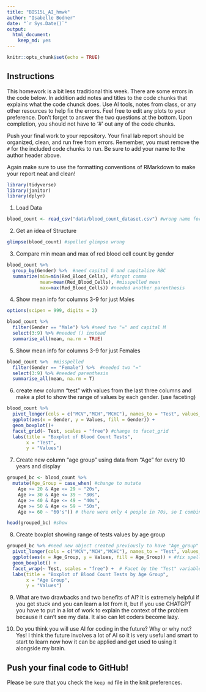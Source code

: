 ```yaml
---
title: "BIS15L_AI_hmwk"
author: "Isabelle Bodner"
date: "`r Sys.Date()`"
output: 
  html_document: 
    keep_md: yes
---
```


```r
knitr::opts_chunk$set(echo = TRUE)
```

## Instructions
This homework is a bit less traditional this week. There are some errors in the code below. In addition add notes and titles to the code chunks that explains what the code chunck does. Use AI tools, notes from class, or any other resources to help fix the errors. Feel free to edit any plots to your preference. Don't forget to answer the two questions at the bottom. Upon completion, you should not have to '#' out any of the code chunks.

Push your final work to your repository. Your final lab report should be organized, clean, and run free from errors. Remember, you must remove the `#` for the included code chunks to run. Be sure to add your name to the author header above.   

Again make sure to use the formatting conventions of RMarkdown to make your report neat and clean!  


```r
library(tidyverse)
library(janitor)
library(dplyr)
```


1. Load Data
```r
blood_count <- read_csv("data/blood_count_dataset.csv") #wrong name for data
```

2. Get an idea of Structure
```r
glimpse(blood_count) #spelled glimpse wrong

```

3. Compare min mean and max of red blood cell count by gender
```r
blood_count %>% 
  group_by(Gender) %>%  #need capital G and capitalize RBC
  summarize(min=min(Red_Blood_Cells), #forgot comma
            mean=mean(Red_Blood_Cells), #misspelled mean
            max=max(Red_Blood_Cells)) #needed another parenthesis
```


4. Show mean info for columns 3-9 for just Males
```r
options(scipen = 999, digits = 2)

blood_count %>% 
  filter(Gender == "Male") %>% #need two "=" and capital M
  select(3:9) %>% #needed () instead
  summarise_all(mean, na.rm = TRUE)

```

5. Show mean info for columns 3-9 for just Females
```r
blood_count %>%  #misspelled
  filter(Gender == "Female") %>%  #needed two "="
  select(3:9) %>% #needed parenthesis
  summarise_all(mean, na.rm = T) 
```


6. create new column "test" with values from the last three columns and make a plot to show the range of values by each gender. (use faceting)
```r

blood_count %>%
  pivot_longer(cols = c("MCV","MCH","MCHC"), names_to = "Test", values_to = "Values") %>% #change to pivot_longer and specify the last three columns that make sense
  ggplot(aes(x = Gender, y = Values, fill = Gender)) +
  geom_boxplot()+
  facet_grid(~ Test, scales = "free") #change to facet_grid
  labs(title = "Boxplot of Blood Count Tests",
       x = "Test",
       y = "Values")

```

7. Create new column "age group" using data from "Age" for every 10 years and display
```r
grouped_bc <- blood_count %>% 
  mutate(Age_Group = case_when( #change to mutate
    Age >= 20 & Age <= 29 ~ "20s",
    Age >= 30 & Age <= 39 ~ "30s",
    Age >= 40 & Age <= 49 ~ "40s",
    Age >= 50 & Age <= 59 ~ "50s",
    Age >= 60 ~ "60's")) # there were only 4 people in 70s, so I combined it with 60s

head(grouped_bc) #show

```

8. Create boxplot showing range of tests values by age group
```r
grouped_bc %>% #need new object created previously to have "Age_group"
  pivot_longer(cols = c("MCV","MCH","MCHC"), names_to = "Test", values_to = "Values") %>%
  ggplot(aes(x = Age_Group, y = Values, fill = Age_Group)) + #fix spell error and capitalize V
  geom_boxplot() +
  facet_wrap(~ Test, scales = "free") +  # Facet by the "Test" variable need to add "~"
  labs(title = "Boxplot of Blood Count Tests by Age Group",
       x = "Age Group",
       y = "Values")

```
9. What are two drawbacks and two benefits of AI?
It is extremely helpful if you get stuck and you can learn a lot from it, but if you use CHATGPT you have to put in a lot of work to explain the context of the problem because it can't see my data. It also can let coders become lazy.

10. Do you think you will use AI for coding in the future? Why or why not?
Yes! I think the future involves a lot of AI so it is very useful and smart to start to learn now how it can be applied and get used to using it alongside my brain.

## Push your final code to GitHub!
Please be sure that you check the `keep md` file in the knit preferences. 